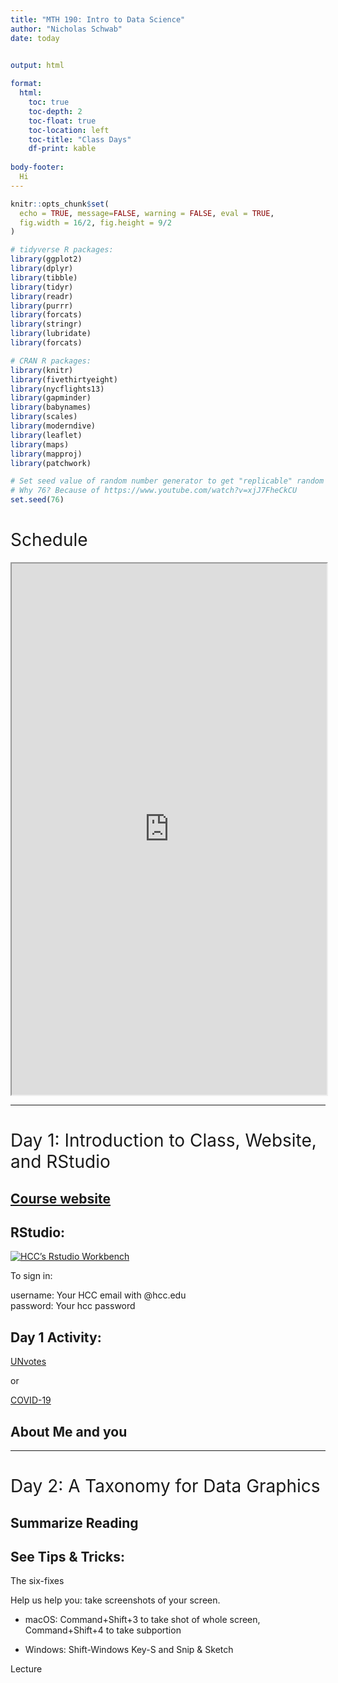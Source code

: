 ```yaml
---
title: "MTH 190: Intro to Data Science"
author: "Nicholas Schwab"
date: today

  
output: html

format:
  html:
    toc: true
    toc-depth: 2
    toc-float: true
    toc-location: left
    toc-title: "Class Days"
    df-print: kable
    
body-footer: 
  Hi
---
```


```{=html}
<style>
h1{font-weight: 400;}
</style>
```
```r
knitr::opts_chunk$set(
  echo = TRUE, message=FALSE, warning = FALSE, eval = TRUE, 
  fig.width = 16/2, fig.height = 9/2
)

# tidyverse R packages:
library(ggplot2)
library(dplyr)
library(tibble)
library(tidyr)
library(readr)
library(purrr)
library(forcats)
library(stringr)
library(lubridate)
library(forcats)

# CRAN R packages:
library(knitr)
library(fivethirtyeight)
library(nycflights13)
library(gapminder)
library(babynames)
library(scales)
library(moderndive)
library(leaflet)
library(maps)
library(mapproj)
library(patchwork)

# Set seed value of random number generator to get "replicable" random numbers.
# Why 76? Because of https://www.youtube.com/watch?v=xjJ7FheCkCU
set.seed(76)
```

```{=html}
<style>
h1{font-weight: 400;}
</style>
```
# Schedule

<iframe src="https://docs.google.com/spreadsheets/d/e/2PACX-1vRK1_TZx6LCqC0Wfddr2T0Sb7sX0R1zuoAesmj-TYpXtMpikenrIqQz4LHmk83PFYF1Yk4MjQB14aec/pubhtml?gid=0&amp;single=true&amp;widget=true&amp;headers=false" width="100%" height="850">

</iframe>

------------------------------------------------------------------------

# Day 1: Introduction to Class, Website, and RStudio

## [Course website](https://nics-github.github.io/MTH_190/)

## RStudio:

[![HCC's Rstudio Workbench](images/rstudio_logo.png){fig-align="left"}](http://hcc-rstudiosrv1.hcc.edu:8787/s/93126cfc78a31806f480a/auth-sign-in?appUri=%2F)

To sign in:

| username: Your HCC email with @hcc.edu

| password: Your hcc password

## Day 1 Activity:

[UNvotes](https://github.com/rstudio-education/datascience-box/tree/master/course-materials/application-exercises/ae-01a-un-votes/unvotes.qmd)

or

[COVID-19](https://github.com/rstudio-education/datascience-box/blob/master/course-materials/application-exercises/ae-01b-covid/covid.qmd)

## About Me and you

------------------------------------------------------------------------

# Day 2: A Taxonomy for Data Graphics

## Summarize Reading

## See Tips & Tricks:

The six-fixes

Help us help you: take screenshots of your screen.

-   macOS: Command+Shift+3 to take shot of whole screen, Command+Shift+4 to take subportion

-   Windows: Shift-Windows Key-S and Snip & Sketch

Lecture


